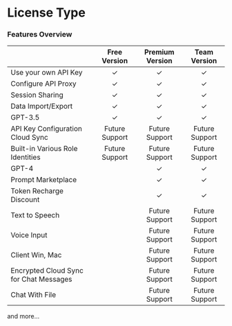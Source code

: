# License Type

### Features Overview

|                                        |  Free Version  | Premium Version |  Team Version  |
| -------------------------------------- | :------------: | :-------------: | :------------: |
| Use your own API Key                   |       ✓        |        ✓        |       ✓        |
| Configure API Proxy                    |       ✓        |        ✓        |       ✓        |
| Session Sharing                        |       ✓        |        ✓        |       ✓        |
| Data Import/Export                     |       ✓        |        ✓        |       ✓        |
| GPT-3.5                                |       ✓        |        ✓        |       ✓        |
| API Key Configuration Cloud Sync       | Future Support | Future Support  | Future Support |
| Built-in Various Role Identities       | Future Support | Future Support  | Future Support |
| GPT-4                                  |                |        ✓        |       ✓        |
| Prompt Marketplace                     |                |        ✓        |       ✓        |
| Token Recharge Discount                |                |        ✓        |       ✓        |
| Text to Speech                         |                | Future Support  | Future Support |
| Voice Input                            |                | Future Support  | Future Support |
| Client Win, Mac                        |                | Future Support  | Future Support |
| Encrypted Cloud Sync for Chat Messages |                | Future Support  | Future Support |
| Chat With File                         |                | Future Support  | Future Support |

and more...
